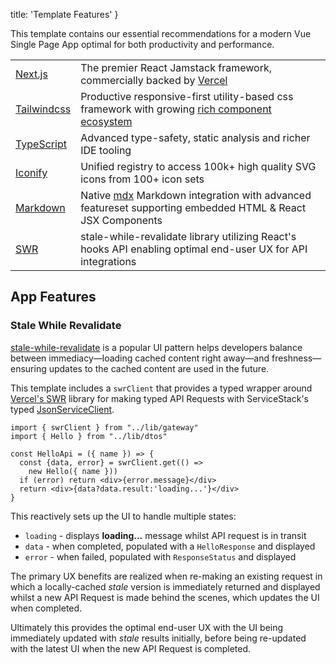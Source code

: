 
  title: 'Template Features'
}


This template contains our essential recommendations for a modern Vue Single Page App optimal for both 
productivity and performance.

|||
|-|-|
| [Next.js](https://nextjs.org) | The premier React Jamstack framework, commercially backed by [Vercel](https://vercel.com) |
| [Tailwindcss](https://tailwindcss.com) | Productive responsive-first utility-based css framework with growing [rich component ecosystem](https://tailwindcomponents.com) |
| [TypeScript](https://www.typescriptlang.org) | Advanced type-safety, static analysis and richer IDE tooling |
| [Iconify](https://iconify.design) | Unified registry to access 100k+ high quality SVG icons from 100+ icon sets |
| [Markdown](https://mdxjs.com/docs/getting-started/) | Native [mdx](https://mdxjs.com) Markdown integration with advanced featureset supporting embedded HTML & React JSX Components |
| [SWR](https://swr.vercel.app) | stale-while-revalidate library utilizing React's hooks API enabling optimal end-user UX for API integrations |


## App Features

### Stale While Revalidate

[stale-while-revalidate](https://web.dev/stale-while-revalidate/) is a popular UI pattern helps developers balance 
between immediacy—loading cached content right away—and freshness—ensuring updates to the cached content are used in the future.

This template includes a `swrClient` that provides a typed wrapper around [Vercel's SWR](https://swr.vercel.app) 
library for making typed API Requests with ServiceStack's typed 
[JsonServiceClient](https://docs.servicestack.net/typescript-add-servicestack-reference).

```tsx
import { swrClient } from "../lib/gateway"
import { Hello } from "../lib/dtos"

const HelloApi = ({ name }) => {
  const {data, error} = swrClient.get(() => 
    new Hello({ name }))
  if (error) return <div>{error.message}</div>
  return <div>{data?data.result:'loading...'}</div>
}
```

This reactively sets up the UI to handle multiple states:
 - `loading` - displays **loading...** message whilst API request is in transit
 - `data` - when completed, populated with a `HelloResponse` and displayed
 - `error` - when failed, populated with `ResponseStatus` and displayed

The primary UX benefits are realized when re-making an existing request in which a locally-cached *stale* version
is immediately returned and displayed whilst a new API Request is made behind the scenes, which updates the UI when completed.

Ultimately this provides the optimal end-user UX with the UI being immediately updated with *stale* results initially, 
before being re-updated with the latest UI when the new API Request is completed.
